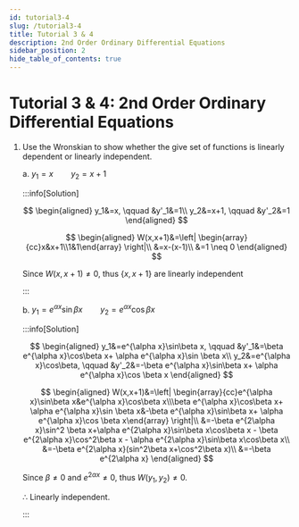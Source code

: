 ```yaml
---
id: tutorial3-4
slug: /tutorial3-4
title: Tutorial 3 & 4
description: 2nd Order Ordinary Differential Equations
sidebar_position: 2
hide_table_of_contents: true
---
```


# Tutorial 3 & 4: 2nd Order Ordinary Differential Equations

1. Use the Wronskian to show whether the give set of functions is linearly dependent or linearly independent.

    a. $y_1=x \qquad y_2=x+1$

    :::info[Solution]

    $$
    \begin{aligned}
    y_1&=x, \qquad &y'_1&=1\\
    y_2&=x+1, \qquad &y'_2&=1
    \end{aligned}
    $$

    $$
    \begin{aligned}
    W(x,x+1)&=\left| \begin{array}{cc}x&x+1\\1&1\end{array} \right|\\
    &=x-(x-1)\\
    &=1 \neq 0
    \end{aligned}
    $$

    Since $W(x,x+1)\neq 0$, thus $\{ x, x+1 \}$ are linearly independent

    :::

    b. $y_1=e^{\alpha x}\sin\beta x \qquad y_2=e^{\alpha x}\cos\beta x$

    :::info[Solution]

    $$
    \begin{aligned}
    y_1&=e^{\alpha x}\sin\beta x, \qquad &y'_1&=\beta e^{\alpha x}\cos\beta x+ \alpha e^{\alpha x}\sin \beta x\\
    y_2&=e^{\alpha x}\cos\beta, \qquad &y'_2&=-\beta e^{\alpha x}\sin\beta x+ \alpha e^{\alpha x}\cos \beta x
    \end{aligned}
    $$

    $$
    \begin{aligned}
    W(x,x+1)&=\left| \begin{array}{cc}e^{\alpha x}\sin\beta x&e^{\alpha x}\cos\beta x\\\beta e^{\alpha x}\cos\beta x+ \alpha e^{\alpha x}\sin \beta x&-\beta e^{\alpha x}\sin\beta x+ \alpha e^{\alpha x}\cos \beta x\end{array} \right|\\
    &=-\beta e^{2\alpha x}\sin^2 \beta x+\alpha e^{2\alpha x}\sin\beta x\cos\beta x - \beta e^{2\alpha x}\cos^2\beta x - \alpha e^{2\alpha x}\sin\beta x\cos\beta x\\
    &=-\beta e^{2\alpha x}(sin^2\beta x+\cos^2\beta x)\\
    &=-\beta e^{2\alpha x}
    \end{aligned}
    $$

    Since $\beta\neq0$ and $e^{2\alpha x}\neq 0$, thus $W(y_1,y_2)\neq 0$. 
    
    $\therefore$ Linearly independent.

    :::